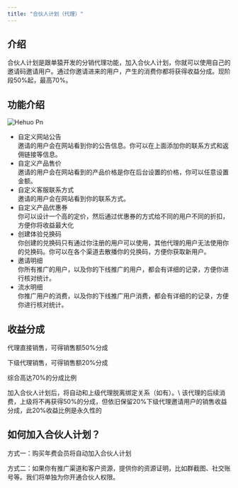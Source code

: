 ```yaml
---
title: "合伙人计划（代理）"
---
```


## 介绍

合伙人计划是跟单猿开发的分销代理功能，加入合伙人计划，你就可以使用自己的邀请码邀请用户。通过你邀请进来的用户，产生的消费你都将获得收益分成。现阶段50%起，最高70%。

## 功能介绍

![Hehuo Pn](/images/copyapes/hehuo.png)

- 自定义网站公告\
  邀请的用户会在网站看到你的公告信息。你可以在上面添加你的联系方式和返佣链接等信息。
- 自定义产品售价\
  邀请的用户会在网站看到的产品价格是你在后台设置的价格，你可以任意设置金额。
- 自定义客服联系方式\
  邀请的用户会在网站看到你的联系方式。
- 自定义产品优惠券\
  你可以设计一个高的定价，然后通过优惠券的方式给不同的用户不同的折扣，方便你将收益最大化
- 创建体验兑换码\
  你创建的兑换码只有通过你注册的用户可以使用，其他代理的用户无法使用你的兑换码。你可以在各个渠道去散播你的兑换码，方便你获取新用户。
- 邀请明细\
  你所有推广的用户，以及你的下线推广的用户，都会有详细的记录，方便你进行核对统计。
- 流水明细\
  你推广用户的消费，以及你的下线推广用户消费，都会有详细的的记录，方便你进行核对统计。

## 收益分成

代理直接销售，可得销售额50%分成

下级代理销售，可得销售额20%分成

综合高达70%的分成比例

<Note>
  加入合伙人计划后，将自动和上级代理脱离绑定关系（如有）。\
  该代理的后续消费，上级将不再获得50%的分成，但依旧保留20%下级代理邀请用户的销售收益分成，此20%收益比例是永久性的
</Note>

## 如何加入合伙人计划？

方式一：购买年费会员将自动加入合伙人计划

方式二：如果你有推广渠道和客户资源，提供你的资源证明，比如群截图、社交账号等。我们将单独为你开通合伙人权限。